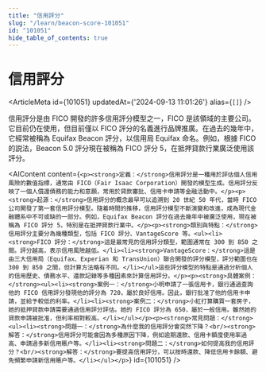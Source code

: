```yaml
---
title: "信用評分"
slug: "/learn/beacon-score-101051"
id: "101051"
hide_table_of_contents: true
---
```



# 信用評分

<ArticleMeta id={101051} updatedAt={'2024-09-13 11:01:26'} alias={`[]`} />
<div className='border-solid border-b border-t-0 my-4 border-[var(--ifm-color-gray-300)]' />

信用評分是由 FICO 開發的許多信用評分模型之一，FICO 是該領域的主要公司。它目前仍在使用，但目前僅以 FICO 評分的名義進行品牌推廣。在過去的幾年中，它經常被稱為 Equifax Beacon 評分，以信用局 Equifax 命名。例如，根據 FICO 的説法，Beacon 5.0 評分現在被稱為 FICO 評分 5，在抵押貸款行業廣泛使用該評分。

<AIContent content={`<p><strong>定義：</strong>信用評分是一種用於評估個人信用風險的數值指標，通常由 FICO（Fair Isaac Corporation）開發的模型生成。信用評分反映了一個人償還債務的能力和意願，常用於貸款審批、信用卡申請等金融活動中。</p><p><strong>起源：</strong>信用評分的概念最早可以追溯到 20 世紀 50 年代，當時 FICO 公司開發了第一套信用評分模型。隨着時間的推移，信用評分模型不斷演變和改進，成為現代金融體系中不可或缺的一部分。例如，Equifax Beacon 評分在過去幾年中被廣泛使用，現在被稱為 FICO 評分 5，特別是在抵押貸款行業中。</p><p><strong>類別與特點：</strong>信用評分主要分為幾種類型，包括 FICO 評分、VantageScore 等。<ul><li><strong>FICO 評分：</strong>這是最常見的信用評分類型，範圍通常在 300 到 850 之間。評分越高，表示信用風險越低。</li><li><strong>VantageScore：</strong>這是由三大信用局（Equifax、Experian 和 TransUnion）聯合開發的評分模型，評分範圍也在 300 到 850 之間，但計算方法略有不同。</li></ul>這些評分模型的特點是通過分析個人的信用歷史、債務水平、還款記錄等多種因素來計算信用評分。</p><p><strong>具體案例：</strong><ul><li><strong>案例一：</strong>小明申請了一張信用卡，銀行通過查詢他的 FICO 信用評分發現他的評分為 720，屬於良好信用。因此，銀行批准了他的信用卡申請，並給予較低的利率。</li><li><strong>案例二：</strong>小紅打算購買一套房子，她的抵押貸款申請需要通過信用評分評估。她的 FICO 評分為 650，屬於一般信用。雖然她的貸款申請被批准，但利率相對較高。</li></ul></p><p><strong>常見問題：</strong><ul><li><strong>問題一：</strong>為什麼我的信用評分會突然下降？<br/><strong>解答：</strong>信用評分可能會因為多種原因下降，例如逾期還款、信用卡額度使用率過高、申請過多新信用賬户等。</li><li><strong>問題二：</strong>如何提高我的信用評分？<br/><strong>解答：</strong>要提高信用評分，可以按時還款、降低信用卡餘額、避免頻繁申請新信用賬户等。</li></ul></p>`} id={101051} />
